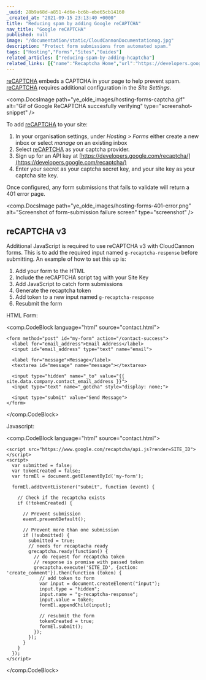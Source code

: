 ```yaml
---
_uuid: 28b9a68d-a851-4d6e-bc6b-ebe65cb14160
_created_at: "2021-09-15 23:13:40 +0000"
title: "Reducing spam by adding Google reCAPTCHA"
nav_title: "Google reCAPTCHA"
published: null
image: "/documentation/static/CloudCannonDocumentationog.jpg"
description: "Protect form submissions from automated spam."
tags: ["Hosting","Forms","Sites","Guides"]
related_articles: ["reducing-spam-by-adding-hcaptcha"]
related_links: [{"name":"Recaptcha Home","url":"https://developers.google.com/recaptcha/"},{"name":"Recaptcha Documentation","url":"https://developers.google.com/recaptcha/docs/display"}]
---
```


[reCAPTCHA](https://developers.google.com/recaptcha/) embeds a CAPTCHA in your page to help prevent spam. [reCAPTCHA](https://developers.google.com/recaptcha/) requires additional configuration in the *Site Settings*.

<comp.DocsImage path="ye_olde_images/hosting-forms-captcha.gif" alt="Gif of Google ReCAPTCHA succesfully verifying" type="screenshot-snippet" />

To add [reCAPTCHA](https://developers.google.com/recaptcha/) to your site:

1. In your organisation settings, under *Hosting &gt; Forms* either create a new inbox or select *manage* on an existing inbox
2. Select [reCAPTCHA](https://developers.google.com/recaptcha/) as your captcha provider.
3. Sign up for an API key at [https://developers.google.com/recaptcha/](https://developers.google.com/recaptcha/)
4. Enter your secret as your captcha secret key, and your site key as your captcha site key.

Once configured, any form submissions that fails to validate will return a 401 error page.

<comp.DocsImage path="ye_olde_images/hosting-forms-401-error.png" alt="Screenshot of form-submission failure screen" type="screenshot" />

## reCAPTCHA v3
Additional JavaScript is required to use reCAPTCHA v3 with CloudCannon forms. This is to add the required input named `g-recaptcha-response` before submitting. An example of how to set this up is:

1. Add your form to the HTML
2. Include the reCAPTCHA script tag with your Site Key
3. Add JavaScript to catch form submissions
4. Generate the recaptcha token
5. Add token to a new input named `g-recaptcha-response`
6. Resubmit the form

HTML Form:

<comp.CodeBlock language="html" source="contact.html">
```
<form method="post" id="my-form" action="/contact-success">
  <label for="email_address">Email Address</label>
  <input id="email_address" type="text" name="email">

  <label for="message">Message</label>
  <textarea id="message" name="message"></textarea>

  <input type="hidden" name="_to" value="{{ site.data.company.contact_email_address }}">
  <input type="text" name="_gotcha" style="display: none;">

  <input type="submit" value="Send Message">
</form>
```
</comp.CodeBlock>

Javascript:

<comp.CodeBlock language="html" source="contact.html">
```
<script src="https://www.google.com/recaptcha/api.js?render=SITE_ID"></script>
<script>
  var submitted = false;
  var tokenCreated = false;
  var formEl = document.getElementById('my-form');

  formEl.addEventListener("submit", function (event) {

    // Check if the recaptcha exists
    if (!tokenCreated) {

      // Prevent submission
      event.preventDefault();

      // Prevent more than one submission
      if (!submitted) {
        submitted = true;
        // needs for recaptacha ready
        grecaptcha.ready(function() {
          // do request for recaptcha token
          // response is promise with passed token
          grecaptcha.execute('SITE_ID', {action: 'create_comment'}).then(function (token) {
            // add token to form
            var input = document.createElement("input");
            input.type = "hidden";
            input.name = "g-recaptcha-response";
            input.value = token;
            formEl.appendChild(input);

            // resubmit the form
            tokenCreated = true;
            formEl.submit();
          });
        });
      }
    }
  });
</script>
```
</comp.CodeBlock>
